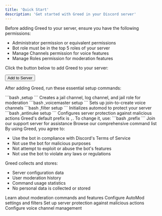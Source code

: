 ```yaml
---
title: 'Quick Start'
description: 'Get started with Greed in your Discord server'
---
```


<Steps>
  <Step title="Bot Permissions">
    <p>Before adding Greed to your server, ensure you have the following permissions:</p>
    <ul>
      <li>Administrator permission or equivalent permissions</li>
      <li>Bot role must be in the top 5 roles of your server</li>
      <li>Manage Channels permission for voice features</li>
      <li>Manage Roles permission for moderation features</li>
    </ul>
  </Step>

  <Step title="Add Greed to Your Server">
    <p>Click the button below to add Greed to your server:</p>
    <Button href="https://discord.com/oauth2/authorize?client_id=1149535834756874250" variant="primary">
      Add to Server
    </Button>
  </Step>

  <Step title="Basic Setup">
    <p>After adding Greed, run these essential setup commands:</p>
    <CodeGroup>
      <CodeGroupItem title="Moderation Setup">
        ```bash
        ,setup
        ```
        Creates a jail channel, log channel, and jail role for moderation
      </CodeGroupItem>
      <CodeGroupItem title="Voice Master Setup">
        ```bash
        ,voicemaster setup
        ```
        Sets up join-to-create voice channels
      </CodeGroupItem>
      <CodeGroupItem title="AutoMod Setup">
        ```bash
        ,filter setup
        ```
        Initializes automod to protect your server
      </CodeGroupItem>
      <CodeGroupItem title="AntiNuke Setup">
        ```bash
        ,antinuke setup
        ```
        Configures server protection against malicious actions
      </CodeGroupItem>
    </CodeGroup>
  </Step>

<Step title="Configure Prefix">
  Greed's default prefix is <code>,</code>. To change it, use:
  ```bash
  ,prefix <new_prefix>
  ```
</Step>
</Steps>

<CardGroup cols={2}>
  <Card
    title="Need Help?"
    icon="question"
    href="https://discord.gg/greedbot"
  >
    Join our support server for assistance
  </Card>
  <Card
    title="Commands"
    icon="book"
    href="/commands"
  >
    Browse our comprehensive command list
  </Card>
</CardGroup>

<AccordionGroup>
  <Accordion title="Terms of Service">
    By using Greed, you agree to:
    <ul>
      <li>Use the bot in compliance with Discord's Terms of Service</li>
      <li>Not use the bot for malicious purposes</li>
      <li>Not attempt to exploit or abuse the bot's features</li>
      <li>Not use the bot to violate any laws or regulations</li>
    </ul>
  </Accordion>
  <Accordion title="Privacy Policy">
    Greed collects and stores:
    <ul>
      <li>Server configuration data</li>
      <li>User moderation history</li>
      <li>Command usage statistics</li>
      <li>No personal data is collected or stored</li>
    </ul>
  </Accordion>
</AccordionGroup>

<CardGroup cols={2}>
  <Card
    title="Logging"
    icon="shield"
    href="/sever-configuration/logging"
  >
    Learn about moderation commands and features
  </Card>
  <Card
    title="AutoMod"
    icon="bot"
    href="/security/automod"
  >
    Configure AutoMod settings and filters
  </Card>
  <Card
    title="AntiNuke"
    icon="lock"
    href="/security/antinuke"
  >
    Set up server protection against malicious actions
  </Card>
  <Card
    title="Voice Master"
    icon="audio-lines"
    href="/server-configuration/voicemaster"
  >
    Configure voice channel management
  </Card>
</CardGroup>